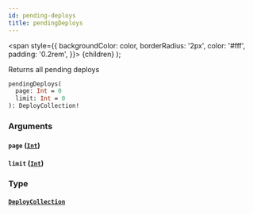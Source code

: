 ```yaml
---
id: pending-deploys
title: pendingDeploys
---
```


<span
style={{
      backgroundColor: color,
      borderRadius: '2px',
      color: '#fff',
      padding: '0.2rem',
    }}>
{children}
</span>
);

Returns all pending deploys

```graphql
pendingDeploys(
  page: Int = 0
  limit: Int = 0
): DeployCollection!

```

### Arguments

#### `page` ([`Int`](/api/scalars/int))

#### `limit` ([`Int`](/api/scalars/int))

### Type

#### [`DeployCollection`](/api/objects/deploy-collection)
